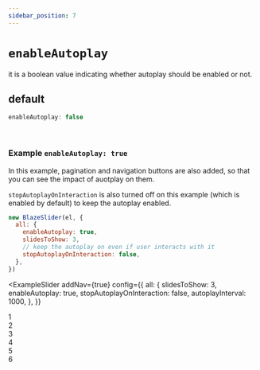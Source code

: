 ```yaml
---
sidebar_position: 7
---
```


# `enableAutoplay`


it is a boolean value indicating whether autoplay should be enabled or not.

## default

```typescript
enableAutoplay: false
```

<br />

### Example `enableAutoplay: true`

In this example, pagination and navigation buttons are also added, so that you can see the impact of auotplay on them.

`stopAutoplayOnInteraction` is also turned off on this example (which is enabled by default) to keep the autoplay enabled.

```javascript
new BlazeSlider(el, {
  all: {
    enableAutoplay: true,
    slidesToShow: 3,
    // keep the autoplay on even if user interacts with it
    stopAutoplayOnInteraction: false,
  },
})
```

<ExampleSlider
  addNav={true}
  config={{
    all: {
      slidesToShow: 3,
      enableAutoplay: true,
      stopAutoplayOnInteraction: false,
      autoplayInterval: 1000,
    },
  }}
>
  <div> 1 </div>
  <div> 2 </div>
  <div> 3 </div>
  <div> 4 </div>
  <div> 5 </div>
  <div> 6 </div>
</ExampleSlider>

<br />
